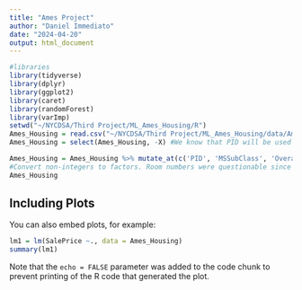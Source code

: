 ```yaml
---
title: "Ames Project"
author: "Daniel Immediato"
date: "2024-04-20"
output: html_document
---
```


```r
#libraries
library(tidyverse)
library(dplyr)
library(ggplot2)
library(caret)
library(randomForest)
library(varImp)
setwd("~/NYCDSA/Third Project/ML_Ames_Housing/R")
Ames_Housing = read.csv("~/NYCDSA/Third Project/ML_Ames_Housing/data/Ames_Housing_Price_Data.csv", header= TRUE)
Ames_Housing = select(Ames_Housing, -X) #We know that PID will be used as the identification for each of the housing units. An actual number is not needed.
```

```r
Ames_Housing = Ames_Housing %>% mutate_at(c('PID', 'MSSubClass', 'OverallQual', 'OverallCond', 'BsmtFullBath', "BsmtHalfBath", "FullBath", "HalfBath", "BedroomAbvGr", "KitchenAbvGr", "Fireplaces", "GarageCars"), as.factor)
#Convert non-integers to factors. Room numbers were questionable since they technically "increase" as a number, but can also be a category in regards to a house (EG 2 bedroom, 2 Fullbaths). Total was not included since that is an actual accumulation. 
Ames_Housing
```

## Including Plots

You can also embed plots, for example:

```r
lm1 = lm(SalePrice ~., data = Ames_Housing)
summary(lm1)
```

Note that the `echo = FALSE` parameter was added to the code chunk to prevent printing of the R code that generated the plot.
